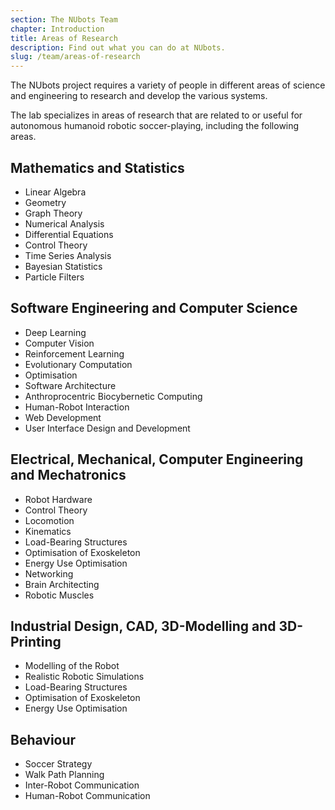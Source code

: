 ```yaml
---
section: The NUbots Team
chapter: Introduction
title: Areas of Research
description: Find out what you can do at NUbots.
slug: /team/areas-of-research
---
```


The NUbots project requires a variety of people in different areas of science and engineering to research and develop the various systems.

The lab specializes in areas of research that are related to or useful for autonomous humanoid robotic soccer-playing, including the following areas.

## Mathematics and Statistics

- Linear Algebra
- Geometry
- Graph Theory
- Numerical Analysis
- Differential Equations
- Control Theory
- Time Series Analysis
- Bayesian Statistics
- Particle Filters

## Software Engineering and Computer Science

- Deep Learning
- Computer Vision
- Reinforcement Learning
- Evolutionary Computation
- Optimisation
- Software Architecture
- Anthroprocentric Biocybernetic Computing
- Human-Robot Interaction
- Web Development
- User Interface Design and Development

## Electrical, Mechanical, Computer Engineering and Mechatronics

- Robot Hardware
- Control Theory
- Locomotion
- Kinematics
- Load-Bearing Structures
- Optimisation of Exoskeleton
- Energy Use Optimisation
- Networking
- Brain Architecting
- Robotic Muscles

## Industrial Design, CAD, 3D-Modelling and 3D-Printing

- Modelling of the Robot
- Realistic Robotic Simulations
- Load-Bearing Structures
- Optimisation of Exoskeleton
- Energy Use Optimisation

## Behaviour

- Soccer Strategy
- Walk Path Planning
- Inter-Robot Communication
- Human-Robot Communication
